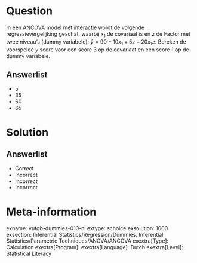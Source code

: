 Question
========

In een ANCOVA model met interactie wordt de volgende regressievergelijking geschat, waarbij $x_{1}$ de covariaat is en *z* de Factor met twee niveau’s (dummy variabele): $\hat{y} = 90-10x_{1}+5z-20x_{1}z$. Bereken de voorspelde *y* score voor een score 3 op de covariaat en een score 1 op de dummy variabele.
  
Answerlist
----------
* 5
* 35
* 60
* 65

Solution
========

Answerlist
----------
* Correct
* Incorrect
* Incorrect
* Incorrect

Meta-information
================
exname: vufgb-dummies-010-nl
extype: schoice
exsolution: 1000
exsection: Inferential Statistics/Regression/Dummies, Inferential Statistics/Parametric Techniques/ANOVA/ANCOVA
exextra[Type]: Calculation
exextra[Program]: 
exextra[Language]: Dutch
exextra[Level]: Statistical Literacy
